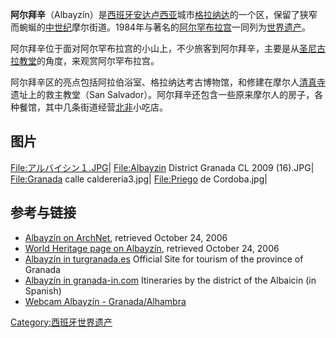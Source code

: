 {{Infobox World Heritage Site
| en_name         = Alhambra, Generalife and Albayzín, Granada
| fr_name =Alhambra, Generalife et Albaicin, Grenade
| site_img       = Image:Albaicin-granada.JPG
|site_img_capt = 阿尔拜辛
| country = {{ESP}}
| zh_name        = 格拉纳达的[[阿尔罕布拉宫|阿尔罕布拉宫]]、[[赫内拉利费宫|赫内拉利费宫]]和阿尔拜辛
| criterion_c    = i, iii, iv
| ID          = 314
| Region = 欧洲和北美地区
| Year        = 1984
| Session     = 8th
| Extension   = 1994
| org_url        = http://whc.unesco.org/en/list/314
}}

'''阿尔拜辛'''（Albayzín）是[[西班牙|西班牙]][[安达卢西亚|安达卢西亚]]城市[[格拉纳达|格拉纳达]]的一个区，保留了狭窄而蜿蜒的[[中世纪|中世纪]]摩尔街道。1984年与著名的[[阿尔罕布拉宫|阿尔罕布拉宫]]一同列为[[世界遗产|世界遗产]]。

阿尔拜辛位于面对阿尔罕布拉宫的小山上，不少旅客到阿尔拜辛，主要是从[[圣尼古拉教堂|圣尼古拉教堂]]的角度，来观赏阿尔罕布拉宫。

阿尔拜辛区的亮点包括阿拉伯浴室、格拉纳达考古博物馆，和修建在摩尔人[[清真寺|清真寺]]遗址上的救主教堂（San Salvador）。阿尔拜辛还包含一些原来摩尔人的房子，各种餐馆，其中几条街道经营[[北非|北非]]小吃店。

== 图片 ==
<gallery>
File:アルバイシン１.JPG|
File:Albayzin District Granada CL 2009 (16).JPG|
File:Granada calle calderería3.jpg|
File:Priego de Cordoba.jpg|
</gallery>

== 参考与链接 ==
* [https://web.archive.org/web/20060422054739/http://archnet.org/library/sites/one-site.tcl?site_id=4822 Albayzín on ArchNet], retrieved October 24, 2006
* [http://whc.unesco.org/pg.cfm?cid=31&id_site=314 World Heritage page on Albayzín ], retrieved October 24, 2006
* [https://web.archive.org/web/20070930153634/http://www.turgranada.es/turismo/visit-albaicin-and-sacromonte-neighbourhoods/2%2C10%2C115 Albayzín in turgranada.es] Official Site for tourism of the province of Granada
* [https://web.archive.org/web/20160303181834/http://www.granada-in.com/itinerario/itinerario.html Albayzín in granada-in.com] Itineraries by the district of the Albaicin (in Spanish) 
* [https://web.archive.org/web/20071110185325/http://www.granada-webcam.com/en_index.php Webcam Albayzín - Granada/Alhambra]

{{coord|37|10|36|N|3|35|40|W|display=title|region:ES_type:landmark_source:nlwiki}}
{{西班牙世界遗产}}

[[Category:西班牙世界遗产|Category:西班牙世界遗产]]